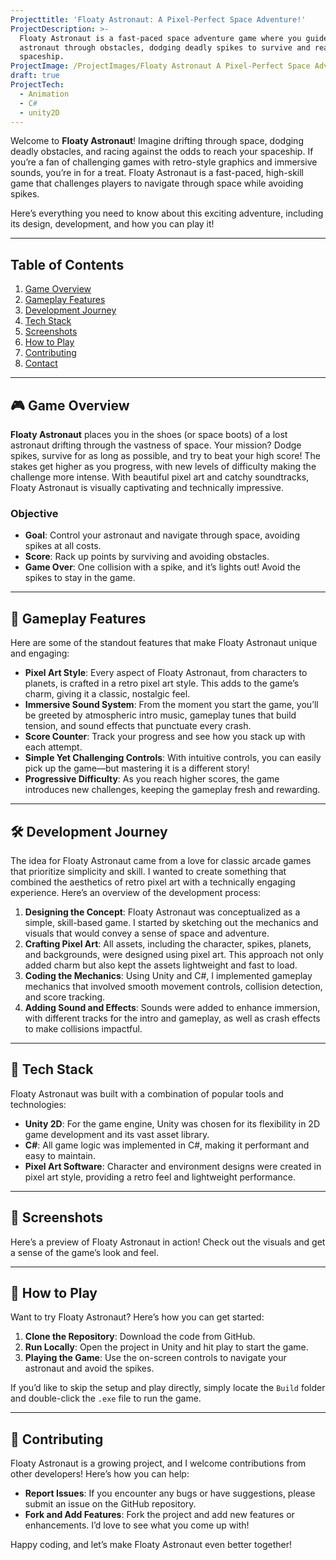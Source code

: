 ```yaml
---
Projecttitle: 'Floaty Astronaut: A Pixel-Perfect Space Adventure!'
ProjectDescription: >-
  Floaty Astronaut is a fast-paced space adventure game where you guide a lost
  astronaut through obstacles, dodging deadly spikes to survive and reach your
  spaceship.
ProjectImage: /ProjectImages/Floaty Astronaut A Pixel-Perfect Space Adventure!.png
draft: true
ProjectTech:
  - Animation
  - C#
  - unity2D
---
```


Welcome to **Floaty Astronaut**! Imagine drifting through space, dodging deadly obstacles, and racing against the odds to reach your spaceship. If you’re a fan of challenging games with retro-style graphics and immersive sounds, you’re in for a treat. Floaty Astronaut is a fast-paced, high-skill game that challenges players to navigate through space while avoiding spikes.

Here’s everything you need to know about this exciting adventure, including its design, development, and how you can play it!

***

## Table of Contents

1. [Game Overview](#game-overview)
2. [Gameplay Features](#gameplay-features)
3. [Development Journey](#development-journey)
4. [Tech Stack](#tech-stack)
5. [Screenshots](#screenshots)
6. [How to Play](#how-to-play)
7. [Contributing](#contributing)
8. [Contact](#contact)

***

## 🎮 Game Overview

**Floaty Astronaut** places you in the shoes (or space boots) of a lost astronaut drifting through the vastness of space. Your mission? Dodge spikes, survive for as long as possible, and try to beat your high score! The stakes get higher as you progress, with new levels of difficulty making the challenge more intense. With beautiful pixel art and catchy soundtracks, Floaty Astronaut is visually captivating and technically impressive.

### Objective

* **Goal**: Control your astronaut and navigate through space, avoiding spikes at all costs.
* **Score**: Rack up points by surviving and avoiding obstacles.
* **Game Over**: One collision with a spike, and it’s lights out! Avoid the spikes to stay in the game.

***

## 🌌 Gameplay Features

Here are some of the standout features that make Floaty Astronaut unique and engaging:

* **Pixel Art Style**: Every aspect of Floaty Astronaut, from characters to planets, is crafted in a retro pixel art style. This adds to the game’s charm, giving it a classic, nostalgic feel.
* **Immersive Sound System**: From the moment you start the game, you’ll be greeted by atmospheric intro music, gameplay tunes that build tension, and sound effects that punctuate every crash.
* **Score Counter**: Track your progress and see how you stack up with each attempt.
* **Simple Yet Challenging Controls**: With intuitive controls, you can easily pick up the game—but mastering it is a different story!
* **Progressive Difficulty**: As you reach higher scores, the game introduces new challenges, keeping the gameplay fresh and rewarding.

***

## 🛠 Development Journey

The idea for Floaty Astronaut came from a love for classic arcade games that prioritize simplicity and skill. I wanted to create something that combined the aesthetics of retro pixel art with a technically engaging experience. Here’s an overview of the development process:

1. **Designing the Concept**: Floaty Astronaut was conceptualized as a simple, skill-based game. I started by sketching out the mechanics and visuals that would convey a sense of space and adventure.
2. **Crafting Pixel Art**: All assets, including the character, spikes, planets, and backgrounds, were designed using pixel art. This approach not only added charm but also kept the assets lightweight and fast to load.
3. **Coding the Mechanics**: Using Unity and C#, I implemented gameplay mechanics that involved smooth movement controls, collision detection, and score tracking.
4. **Adding Sound and Effects**: Sounds were added to enhance immersion, with different tracks for the intro and gameplay, as well as crash effects to make collisions impactful.

***

## 🧰 Tech Stack

Floaty Astronaut was built with a combination of popular tools and technologies:

* **Unity 2D**: For the game engine, Unity was chosen for its flexibility in 2D game development and its vast asset library.
* **C#**: All game logic was implemented in C#, making it performant and easy to maintain.
* **Pixel Art Software**: Character and environment designs were created in pixel art style, providing a retro feel and lightweight performance.

***

## 📸 Screenshots

Here’s a preview of Floaty Astronaut in action! Check out the visuals and get a sense of the game’s look and feel.

***

## 🚀 How to Play

Want to try Floaty Astronaut? Here’s how you can get started:

1. **Clone the Repository**: Download the code from GitHub.
2. **Run Locally**: Open the project in Unity and hit play to start the game.
3. **Playing the Game**: Use the on-screen controls to navigate your astronaut and avoid the spikes.

If you’d like to skip the setup and play directly, simply locate the `Build` folder and double-click the `.exe` file to run the game.

***

## 🤝 Contributing

Floaty Astronaut is a growing project, and I welcome contributions from other developers! Here’s how you can help:

* **Report Issues**: If you encounter any bugs or have suggestions, please submit an issue on the GitHub repository.
* **Fork and Add Features**: Fork the project and add new features or enhancements. I’d love to see what you come up with!

Happy coding, and let’s make Floaty Astronaut even better together!
